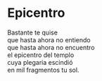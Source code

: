 # Epicentro {-}


Bastante te quise<br>
que hasta ahora no entiendo<br>
que hasta ahora no encuentro<br>
el epicentro del templo<br>
cuya plegaria escindió<br>
en mil fragmentos tu sol.
